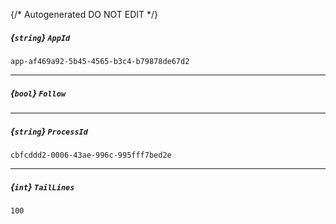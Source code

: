 {/* Autogenerated DO NOT EDIT  */}
##### *{`string`}* `AppId`
`app-af469a92-5b45-4565-b3c4-b79878de67d2`

---
##### *{`bool`}* `Follow`

---
##### *{`string`}* `ProcessId`
`cbfcddd2-0006-43ae-996c-995fff7bed2e`

---
##### *{`int`}* `TailLines`
`100`

